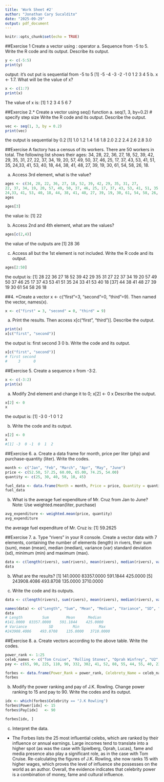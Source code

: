 ```yaml
---
title: 'Work Sheet #2'
author: "Jonathan Cary Sucaldito"
date: "2025-09-29"
output: pdf_document
---
```


```r
knitr::opts_chunk$set(echo = TRUE)
```

##Exercise 1 Create a vector using : operator
a. Sequence from -5 to 5. Write the R code and its output. Describe its output.
```r
y <- c(-5:5)
print(y)
```
output: it's out put is sequential from -5 to 5
 [1] -5 -4 -3 -2 -1  0  1  2  3  4  5
b. x <- 1:7. What will be the value of x?
```r
x <- c(1:7)
print(x)
```
The value of x is:
[1] 1 2 3 4 5 6 7

##Exercise 2.* Create a vector using seq() function
a. seq(1, 3, by=0.2) # specify step size
Write the R code and its output. Describe the output.
```r
vec <- seq(1, 3, by = 0.2)
print(vec)
```
the output is sequential by 0.2
 [1] 1.0 1.2 1.4 1.6 1.8 2.0 2.2 2.4 2.6 2.8 3.0
 
##Exercise A factory has a census of its workers. There are 50 workers in total. 
The following list shows their ages: 34, 28, 22, 36, 27, 18, 52, 39, 42, 29, 35, 31, 27,
22, 37, 34, 19, 20, 57, 49, 50, 37, 46, 25, 17, 37, 43, 53, 41, 51, 35,
24,33, 41, 53, 40, 18, 44, 38, 41, 48, 27, 39, 19, 30, 61, 54, 58, 26, 18.

a. Access 3rd element, what is the value?
```r
ages <- c(34, 28, 22, 36, 27, 18, 52, 39, 42, 29, 35, 31, 27,
22, 37, 34, 19, 20, 57, 49, 50, 37, 46, 25, 17, 37, 43, 53, 41, 51, 35,
24,33, 41, 53, 40, 18, 44, 38, 41, 48, 27, 39, 19, 30, 61, 54, 58, 26, 18)
ages

ages[3]
```
the value is: [1] 22

b. Access 2nd and 4th element, what are the values?
```r
ages[c(2,4)]
```
the value of the outputs are
[1] 28 36


c. Access all but the 1st element is not included. Write the R code and its output.
```r
ages[2:50]
```
the output is:
[1] 28 22 36 27 18 52 39 42 29 35 31 27 22 37 34 19 20 57 49 50 37 46 25 17 37 43 53 41 51 35 24 33 41 53 40 18
[37] 44 38 41 48 27 39 19 30 61 54 58 26 18

##4. *Create a vector x <- c("first"=3, "second"=0, "third"=9). Then named the vector, names(x).
```r
x <- c("first" = 3, "second" = 0, "third" = 9)
```
a. Print the results. Then access x[c("first", "third")]. Describe the output.
```r
print(x)
x[c("first", "second")]
```
the output is:
 first second 
     3      0 
b. Write the code and its output.
```r
x[c("first", "second")]
# first second 
#     3      0 
```

##Exercise 5. Create a sequence x from -3:2.
```r
x <- c(-3:2)
print(x)
```
a. Modify 2nd element and change it to 0;
x[2] <- 0
x
Describe the output.
```r
x[2] <- 0
x
```
the output is: 
[1] -3  0 -1  0  1  2

b. Write the code and its output.
```r
x[2] <- 0
x
#[1] -3  0 -1  0  1  2
```

##Exercise 6.
a. Create a data frame for month, price per liter (php) and purchase-quantity (liter). Write the codes.

```r
month <- c("Jan", "Feb", "March", "Apr", "May", "June")
price <- c(52.50, 57.25, 60.00, 65.00, 74.25, 54.00)
quantity <- c(25, 30, 40, 50, 10, 45)

fuel_data <- data.frame(Month = month, Price = price, Quantity = quantity)
fuel_data
```
b. What is the average fuel expenditure of Mr. Cruz from Jan to June? Note: Use weighted.mean(liter, purchase)
```r
avg_expenditure <- weighted.mean(price, quantity)
avg_expenditure
```
the average fuel expenditure of Mr. Cruz is:
[1] 59.2625

##Exercise 7. 
a. Type “rivers” in your R console. Create a vector data with 7 elements, containing the number of elements (length) in rivers, their sum (sum), mean (mean), median (median), variance (var) standard deviation (sd), minimum (min) and maximum (max).
```r
data <- c(length(rivers), sum(rivers), mean(rivers), median(rivers), var(rivers), sd(rivers), min(rivers), max(rivers))
data
```
b. What are the results?
[1]    141.0000  83357.0000    591.1844    425.0000
[5] 243908.4086    493.8708    135.0000   3710.0000

c. Write the code and its outputs.
```r
data <- c(length(rivers), sum(rivers), mean(rivers), median(rivers), var(rivers), sd(rivers), min(rivers), max(rivers))

names(data) <- c("Length", "Sum", "Mean", "Median", "Variance", "SD", "Min", "Max")
data
# Length         Sum        Mean      Median 
#141.0000  83357.0000    591.1844    425.0000 
# Variance          SD         Min         Max 
#243908.4086    493.8708    135.0000   3710.0000 
```

##Exercise 8.
a. Create vectors according to the above table. Write the codes.
```r
power_rank <- 1:25
celeb_names <- c("Tom Cruise", "Rolling Stones", "Oprah Winfrey", "U2", "Tiger Woods", "Steven Spielberg", "Howard Stern", "50 Cent", "Cast of Sopranos", "Dan Brown", "Bruce Springsteen", "Donald Trump", "Muhammad Ali", "Phaul McCartney", "George Lucas", "Elton John", "David Letterman", "Phil Mickelson", "J.K Rowling", "Brad Pitt", "Peter Jackson", "Dr. Phil McGraw", "Jay Lenon", "Celine Dion", "Kobe Bryant")
pay <- c(65, 90, 225, 110, 90, 332, 302, 41, 52, 88, 55, 44, 55, 40, 233, 44, 40, 47, 75, 25, 39, 45, 32, 40, 31)

forbes <- data.frame(Power_Rank = power_rank, Celebrety_Name = celeb_names, Pay = pay)
forbes
```
b. Modify the power ranking and pay of J.K. Rowling. Change power ranking to 15 and pay to 90. Write the codes and its output.
```r
idx <- which(forbes$Celebrity == "J.K Rowling")
forbes$Power[idx] <- 15
forbes$Pay[idx]   <- 90

forbes[idx, ]
```

c. Interpret the data.
- The Forbes lists the 25 most influential celebs, which are ranked by their influence or annual earnings. Large incomes tend to translate into a higher spot (as was the case with Spielberg, Oprah, Lucas), fame and media presence also play a significant role, as in the case with Tom Cruise. Re-calculating the figures of J.K. Rowling, she now ranks 15 with higher wages, which proves the level of influence she possesses on the world as an author. Overall, the evidence indicates that celebrity power is a combination of money, fame and cultural influence.